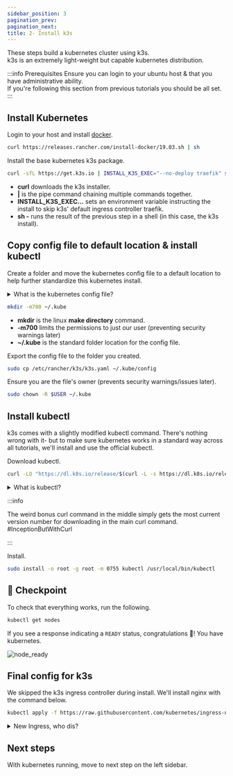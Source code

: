```yaml
---
sidebar_position: 3
pagination_prev:
pagination_next:
title: 2- Install k3s
---
```


These steps build a kubernetes cluster using k3s.  
k3s is an extremely light-weight but capable kubernetes distribution.

:::info Prerequisites
Ensure you can login to your ubuntu host & that you have administrative ability.  
If you're following this section from previous tutorials you should be all set.
:::

## Install Kubernetes

Login to your host and install [docker](https://docs.docker.com/get-started/overview/#what-can-i-use-docker-for).

```bash
curl https://releases.rancher.com/install-docker/19.03.sh | sh
```

Install the base kubernetes k3s package.

```bash
curl -sfL https://get.k3s.io | INSTALL_K3S_EXEC="--no-deploy traefik" sh -s -  --docker
```

- **curl** downloads the k3s installer.
- **|** is the pipe command chaining multiple commands together.
- **INSTALL_K3S_EXEC...** sets an environment variable instructing the install to skip k3s' default ingress controller traefik.
- **sh -** runs the result of the previous step in a shell (in this case, the k3s install).

## Copy config file to default location & install kubectl

Create a folder and move the kubernetes config file to a default location to help further standardize this kubernetes install.

<details>
  <summary>What is the kubernetes config file?</summary>
  <ul>
    <li>
      Kubernetes distributions create a config file that describe the cluster
      and how to access it.
    </li>
    <li>
      These next few steps move the k3s config file to the default spot where
      kubectl will look & secure the file to avoid errors later.
    </li>
  </ul>
</details>

```bash
mkdir -m700 ~/.kube
```

- **mkdir** is the linux **make directory** command.
- **-m700** limits the permissions to just our user (preventing security warnings later)
- **~/.kube** is the standard folder location for the config file.

Export the config file to the folder you created.

```bash
sudo cp /etc/rancher/k3s/k3s.yaml ~/.kube/config
```

Ensure you are the file's owner (prevents security warnings/issues later).

```bash
sudo chown -R $USER ~/.kube
```

## Install kubectl

k3s comes with a slightly modified kubectl command. There's nothing wrong with it-
but to make sure kubernetes works in a standard way across all tutorials, we'll install and use the official kubectl.

Download kubectl.

```bash
curl -LO "https://dl.k8s.io/release/$(curl -L -s https://dl.k8s.io/release/stable.txt)/bin/linux/amd64/kubectl"
```

<details>
  <summary>What is kubectl?</summary>
  <ul>
    <li>
      Kubernetes's interface is an [API](https://en.wikipedia.org/wiki/API). We
      need a way to interact with it.
    </li>
    <li>
      kubectl is a well organized/documented command line tool to achieve this.
      Running `kubectl` will show you the myriad of options available.
    </li>
  </ul>
</details>

:::info

The weird bonus curl command in the middle simply gets the most current version number for downloading in the main curl command. #InceptionButWithCurl

:::

Install.

```bash
sudo install -o root -g root -m 0755 kubectl /usr/local/bin/kubectl
```

## :checkered_flag: Checkpoint

To check that everything works, run the following.

```bash
kubectl get nodes
```

If you see a response indicating a `READY` status, congratulations :tada:! You have kubernetes.

![node_ready](/img/node_ready.png)

## Final config for k3s

We skipped the k3s ingress controller during install. We'll install nginx with the command below.

```bash
kubectl apply -f https://raw.githubusercontent.com/kubernetes/ingress-nginx/controller-v1.1.2/deploy/static/provider/cloud/deploy.yaml
```

<details>
  <summary>New Ingress, who dis?</summary>

By default, Kubernetes sets up a virtual network between the containers. This lets application components communicate with each other and (generally) the internet.

We need an [ingress controller](https://www.nginx.com/resources/glossary/kubernetes-ingress-controller)
to manage cluster access from the outside. It's like adding a gate
to a walled city with guards directing traffic. It allows access to approved
locations and prevents unauthorized requests.

</details>

## Next steps

With kubernetes running, move to next step on the left sidebar.
